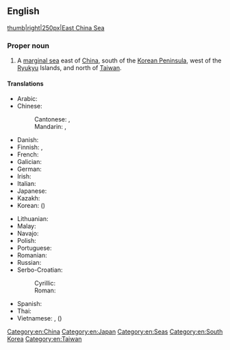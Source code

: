 ==English==
{{wikipedia}}
[[image:East China Sea.jpg|thumb|right|250px|East China Sea]]

===Proper noun===
{{en-proper noun}}

# A [[marginal sea]] east of [[China]], south of the [[Korean Peninsula]], west of the [[Ryukyu]] Islands, and north of [[Taiwan]].

====Translations====
{{trans-top|a sea}}
* Arabic: {{t|ar|بَحْر اَلصِّين اَلشَّرْقِيّ|m}}
* Chinese:
*: Cantonese: {{t|yue|東海|sc=Hani}}, {{t|yue|东海|tr=dung1 hoi2|sc=Hani}}
*: Mandarin: {{t+|cmn|東海|sc=Hani}}, {{t+|cmn|东海|tr=Dōng Hǎi|sc=Hani}}
* Danish: {{t|da|Østkinesiske Hav}}
* Finnish: {{t|fi|Itä-Kiinanmeri}}, {{t|fi|Itä-Kiinan meri}}
* French: {{t+|fr|mer de Chine orientale|f}}
* Galician: {{t|gl|mar da China Oriental|m}}
* German: {{t+|de|Ostchinesisches Meer|n}}
* Irish: {{t|ga|Muir na Síne Thoir|f}}
* Italian: {{t|it|Mar Cinese Orientale|m}}
* Japanese: {{t|ja|東シナ海|tr=Higashi Shina Kai}}
* Kazakh: {{t|kk|Шығыс Қытай теңізі}}
* Korean: {{t|ko|동중국해|tr=Dong-Jungguk-hae|sc=Kore}} ({{t|ko|東中國海|sc=Kore}})
{{trans-mid}}
* Lithuanian: {{t|lt|Rytų Kinijos jūra}}
* Malay: {{t|ms|Laut China Timur}}
* Navajo: {{t|nv|Tónteel náátsʼósí}}
* Polish: {{t+|pl|Morze Wschodniochińskie|n}}
* Portuguese: {{t|pt|Mar da China Oriental|m}}
* Romanian: {{t|ro|Marea Chinei de Est}}
* Russian: {{t|ru|Восто́чно-Кита́йское мо́ре|n}}
* Serbo-Croatian:
*: Cyrillic: {{t|sh|Источнокинеско море|n}}
*: Roman: {{t|sh|Istočnokinesko more|n}}
* Spanish: {{t|es|mar de China Oriental|m}}
* Thai: {{t|th|ทะเลจีนตะวันออก|tr=tá-lee-jiin-dtà-wan-ɔ̀ɔk}}
* Vietnamese: {{t|vi|Biển Hoa Đông}}, {{t|vi|Đông Hải}} ({{t|vi|東海}})
{{trans-bottom}}

[[Category:en:China]]
[[Category:en:Japan]]
[[Category:en:Seas]]
[[Category:en:South Korea]]
[[Category:en:Taiwan]]